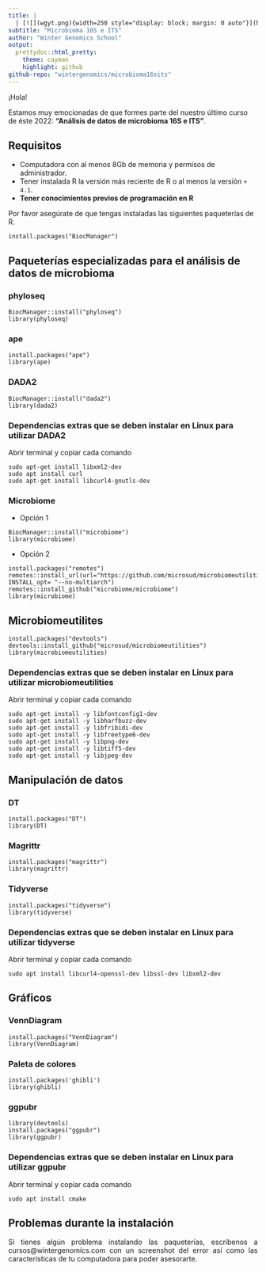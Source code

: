 ```yaml
---
title: |
  | [![](wgyt.png){width=250 style="display: block; margin: 0 auto"}](https://www.wintergenomics.com)
subtitle: "Microbioma 16S e ITS" 
author: "Winter Genomics School"
output: 
  prettydoc::html_pretty:
    theme: cayman
    highlight: github
github-repo: "wintergenomics/microbioma16sits"
---
```


¡Hola! 

Estamos muy emocionadas de que formes parte del nuestro último curso de éste 2022: **"Análisis de datos de microbioma 16S e ITS"**. 

## Requisitos

+ Computadora con al menos 8Gb de memoria y permisos de administrador.
+ Tener instalada R la versión más reciente de R o al menos la versión `+ 4.1`.
+ **Tener conocimientos previos de programación en R**

Por favor asegúrate de que tengas instaladas las siguientes paqueterías de R.

```
install.packages("BiocManager")
```
## Paqueterías especializadas para el análisis de datos de microbioma 

### phyloseq
```
BiocManager::install("phyloseq")
library(phyloseq)
```

### ape
```
install.packages("ape")
library(ape)
```

### DADA2
```
BiocManager::install("dada2")
library(dada2)
```

### Dependencias extras que se deben instalar en **Linux** para utilizar DADA2
Abrir terminal y copiar cada comando

```
sudo apt-get install libxml2-dev
sudo apt install curl
sudo apt-get install libcurl4-gnutls-dev
```

### Microbiome

+ Opción 1

```
BiocManager::install("microbiome")
library(microbiome)
```

+ Opción 2 

```
install.packages("remotes")
remotes::install_url(url="https://github.com/microsud/microbiomeutilities/archive/master.zip", INSTALL_opt= "--no-multiarch")
remotes::install_github("microbiome/microbiome")
library(microbiome)
```

## Microbiomeutilites
```
install.packages("devtools")
devtools::install_github("microsud/microbiomeutilities")
library(microbiomeutilities)
```

### Dependencias extras que se deben instalar en **Linux** para utilizar microbiomeutilities
Abrir terminal y copiar cada comando

```
sudo apt-get install -y libfontconfig1-dev
sudo apt-get install -y libharfbuzz-dev
sudo apt-get install -y libfribidi-dev
sudo apt-get install -y libfreetype6-dev
sudo apt-get install -y libpng-dev
sudo apt-get install -y libtiff5-dev
sudo apt-get install -y libjpeg-dev
```


## Manipulación de datos 

### DT
```
install.packages("DT")
library(DT)
```

### Magrittr

```
install.packages("magrittr")
library(magrittr)
```

### Tidyverse
```
install.packages("tidyverse")
library(tidyverse)
```

### Dependencias extras que se deben instalar en **Linux** para utilizar tidyverse
Abrir terminal y copiar cada comando

```
sudo apt install libcurl4-openssl-dev libssl-dev libxml2-dev
```


## Gráficos 

### VennDiagram
```
install.packages("VennDiagram")
library(VennDiagram)
```

### Paleta de colores
```
install.packages('ghibli')
library(ghibli)
```

### ggpubr

```
library(devtools) 
install.packages("ggpubr")
library(ggpubr)
```

### Dependencias extras que se deben instalar en **Linux** para utilizar ggpubr
Abrir terminal y copiar cada comando

```
sudo apt install cmake
```


## Problemas durante la instalación

<p align="justify">
Si tienes algún problema instalando las paqueterías, escríbenos a cursos@wintergenomics.com con un screenshot del error así como las características de tu computadora para poder asesorarte. 
</p>

